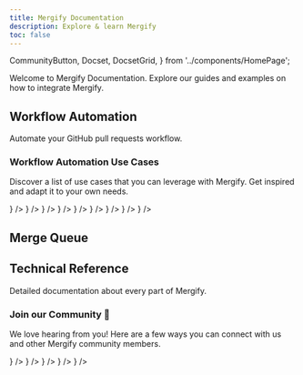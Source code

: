```yaml
---
title: Mergify Documentation
description: Explore & learn Mergify
toc: false
---
```


  CommunityButton,
  Docset,
  DocsetGrid,
} from '../components/HomePage';

Welcome to Mergify Documentation. Explore our guides and examples on how to integrate Mergify.

## Workflow Automation

Automate your GitHub pull requests workflow.

<DocsetGrid>
  <Docset
    title="Getting Started"
    description="Learn how to deploy Mergify on your repositories."
    path="/getting-started"
  />
  <Docset
    title="Writing Your First Rule"
    description="Write your first automation rule using Mergify workflow automation."
    path="/workflow/writing-your-first-rule"
  />
</DocsetGrid>

### Workflow Automation Use Cases

Discover a list of use cases that you can leverage with Mergify. Get inspired
and adapt it to your own needs.

<DocsetGrid>
  <Docset
    title="Automatic Merge"
    description="Merge your pull requests as soon as they are ready."
    path="/workflow/automatic-merge"
    icon={<GoGitMerge/>}
  />
  <Docset
    title="Automatic Merge from Bots"
    description="Merge pull requests created by bots automatically."
    path="/workflow/auto-merge-bots"
    icon={<BsRobot/>}
  />
  <Docset
    title="Posting Comments"
    description="Post comments to help your teammates."
    path="/workflow/comments"
    icon={<BsChatText/>}
  />
</DocsetGrid>

<DocsetGrid>
  <Docset
    title="Backporting"
    description="Understand how to backports pull requests from one branch to another."
    path="/workflow/backports"
    icon={<BsDoorOpen/>}
  />
  <Docset
    title="Triggering CI conditionally"
    description="Optimize your CI cost and run by triggering it only when necessary."
    path="/workflow/trigger-ci"
    icon={<BsListTask/>}
  />
  <Docset
    title="Resolving Conflicts Faster"
    description="Be aware as soon as a pull request is in conflict to reduce merge latency."
    path="/workflow/pull-requests-conflicts"
    icon={<BsLightningCharge/>}
  />
</DocsetGrid>

<DocsetGrid>
  <Docset
    title="Using Commit Message Template"
    description="Make sure your Git history is properly formatted with commit message template."
    path="/workflow/commit-message-template"
    icon={<GoGitCommit/>}
  />
  <Docset
    title="Enforce Semantic Pull Requests"
    description="Make sure your pull requests change format follows your guidelines."
    path="/workflow/semantic-pull-requests"
    icon={<BsType/>}
  />
  <Docset
    title="Limiting Commands Permissions"
    description="Limit which users can run commands."
    path="/workflow/commands-permissions"
    icon={<AiOutlineStop/>}
  />
</DocsetGrid>

## Merge Queue

<DocsetGrid>
  <Docset
    title="Getting Started"
    description="Learn how to deploy Mergify on your repositories."
    path="/getting-started"
  />
  <Docset
    title="Introduction to Merge Queues"
    description="Understand what merge queues are and how to use them."
    path="/merge-queue/intro"
  />
  <Docset
    title="Setting Up Your First Merge Queue"
    description="Implement your first merge queue."
    path="/merge-queue/single"
  />
</DocsetGrid>

<DocsetGrid>
  <Docset
    title="Pull request lifecycle"
    description="Understand the lifecycle of a pull request before and once it enters a merge queue."
    path="/merge-queue/lifecycle"
  />
  <Docset
    title="Using Piorities"
    description="Learn how to order your pull requests in the queue by priority."
    path="/merge-queue/priority"
  />
  <Docset
    title="Freeze"
    description="Learn how to freeze your merge queues during incidents or planned events."
    path="/merge-queue/freeze"
  />
</DocsetGrid>

<DocsetGrid>
  <Docset
    title="Using Multiple Queues"
    description="Learn how to implement multiple merge queues and route your pull requests."
    path="/merge-queue/multi"
  />
  <Docset
    title="Speculative Checks"
    description="Increase your merge queue throughput by using speculative checks."
    path="/merge-queue/speculative-checks"
  />
  <Docset
    title="Batches"
    description="Increase your merge queue throughput and decrease your CI usage."
    path="/merge-queue/batch"
  />
</DocsetGrid>

## Technical Reference

Detailed documentation about every part of Mergify.

<DocsetGrid>
  <Docset
    title="Configuration File Format"
    description="Details of the configuration file format"
    path="/configuration/file-format"
  />
  <Docset
    title="Conditions"
    description="Everything you need to know when writing your conditions."
    path="/configuration/conditions"
  />
  <Docset
    title="Configuration Data Types"
    description="Details of the data types found in the configuration"
    path="/configuration/data-types"
  />
</DocsetGrid>

<DocsetGrid>
  <Docset
    title="Actions"
    description="A complete list of actions you can use with Mergify."
    path="/actions"
  />
 <Docset
    title="Commands"
    description="Complete list of commands you can use with Mergify."
    path="/commands"
  />
  <Docset
    title="API"
    description="Learn about using Mergify's API."
    path="/api"
  />
</DocsetGrid>

<DocsetGrid>
 <Docset
    title="Integrations"
    description="Integration with other systems."
    path="/integration"
  />
  <Docset
    title="Badge"
    description="Display your Mergify usage publicly."
    path="/badge"
  />
  <Docset
    title="Security"
    description="Discussing Mergify's security."
    path="/security"
  />
</DocsetGrid>

<VStack pt="4" spacing="4" textAlign="center" maxW="md" mx="auto">

### Join our Community 💬

We love hearing from you! Here are a few ways you can connect with us and other Mergify community members.

<ButtonGroup variant="ghost">
  <CommunityButton
    href="https://github.com/Mergifyio/mergify/discussions"
    icon={<SiGithub />}
  />
  <CommunityButton
    href="https://www.youtube.com/@mergifyio"
    icon={<SiYoutube />}
  />
  <CommunityButton
    href="https://slack.mergify.com"
    icon={<SiSlack />}
  />
  <CommunityButton
    href="https://twitter.com/mergifyio"
    icon={<SiTwitter />}
  />
  <CommunityButton
    href="https://www.linkedin.com/company/mergify/"
    icon={<SiLinkedin />}
  />
</ButtonGroup>

</VStack>
